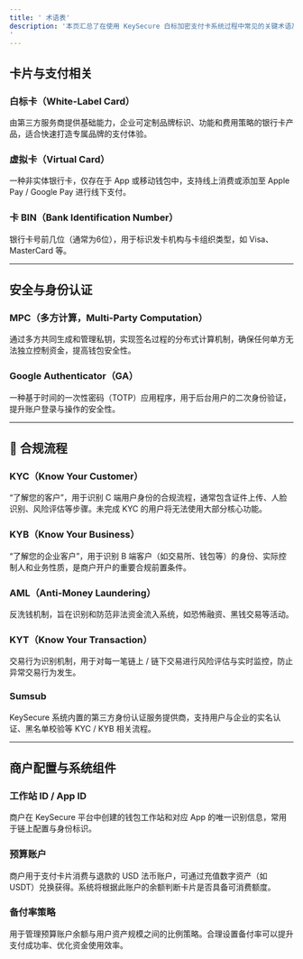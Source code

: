 ```yaml
---
title: ' 术语表'
description: '本页汇总了在使用 KeySecure 白标加密支付卡系统过程中常见的关键术语及定义，帮助您快速理解系统配置与合规要求。
'
---
```



## 卡片与支付相关

### 白标卡（White-Label Card）
由第三方服务商提供基础能力，企业可定制品牌标识、功能和费用策略的银行卡产品，适合快速打造专属品牌的支付体验。

### 虚拟卡（Virtual Card）
一种非实体银行卡，仅存在于 App 或移动钱包中，支持线上消费或添加至 Apple Pay / Google Pay 进行线下支付。

### 卡 BIN（Bank Identification Number）
银行卡号前几位（通常为6位），用于标识发卡机构与卡组织类型，如 Visa、MasterCard 等。

---

## 安全与身份认证

### MPC（多方计算，Multi-Party Computation）
通过多方共同生成和管理私钥，实现签名过程的分布式计算机制，确保任何单方无法独立控制资金，提高钱包安全性。

### Google Authenticator（GA）
一种基于时间的一次性密码（TOTP）应用程序，用于后台用户的二次身份验证，提升账户登录与操作的安全性。

---

## 🧾 合规流程

### KYC（Know Your Customer）
“了解您的客户”，用于识别 C 端用户身份的合规流程，通常包含证件上传、人脸识别、风险评估等步骤。未完成 KYC 的用户将无法使用大部分核心功能。

### KYB（Know Your Business）
“了解您的企业客户”，用于识别 B 端客户（如交易所、钱包等）的身份、实际控制人和业务性质，是商户开户的重要合规前置条件。

### AML（Anti-Money Laundering）
反洗钱机制，旨在识别和防范非法资金流入系统，如恐怖融资、黑钱交易等活动。

### KYT（Know Your Transaction）
交易行为识别机制，用于对每一笔链上 / 链下交易进行风险评估与实时监控，防止异常交易行为发生。

### Sumsub
KeySecure 系统内置的第三方身份认证服务提供商，支持用户与企业的实名认证、黑名单校验等 KYC / KYB 相关流程。

---

## 商户配置与系统组件

### 工作站 ID / App ID
商户在 KeySecure 平台中创建的钱包工作站和对应 App 的唯一识别信息，常用于链上配置与身份标识。

### 预算账户
商户用于支付卡片消费与退款的 USD 法币账户，可通过充值数字资产（如 USDT）兑换获得。系统将根据此账户的余额判断卡片是否具备可消费额度。

### 备付率策略
用于管理预算账户余额与用户资产规模之间的比例策略。合理设置备付率可以提升支付成功率、优化资金使用效率。

